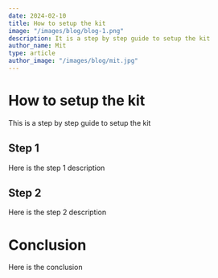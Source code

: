 ```yaml
---
date: 2024-02-10
title: How to setup the kit
image: "/images/blog/blog-1.png"
description: It is a step by step guide to setup the kit
author_name: Mit
type: article
author_image: "/images/blog/mit.jpg"
---
```


# How to setup the kit

This is a step by step guide to setup the kit

## Step 1

Here is the step 1 description

## Step 2

Here is the step 2 description

# Conclusion

Here is the conclusion